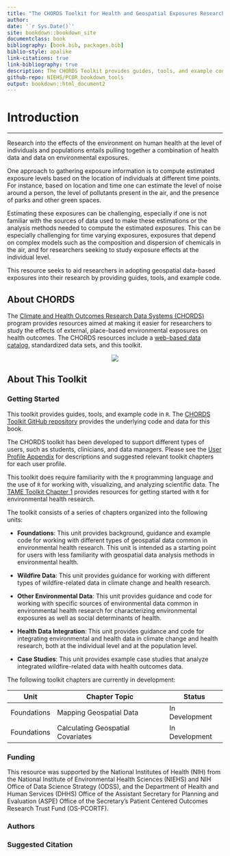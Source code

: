 ```yaml
---
title: "The CHORDS Toolkit for Health and Geospatial Exposures Research"
author: 
date: '`r Sys.Date()`'
site: bookdown::bookdown_site
documentclass: book
bibliography: [book.bib, packages.bib]
biblio-style: apalike
link-citations: true
link-bibliography: true
description: The CHORDS Toolkit provides guides, tools, and example code to support climate change and human health research.
github-repo: NIEHS/PCOR_bookdown_tools
output: bookdown::html_document2
---
```


# **Introduction** {-}

---

Research into the effects of the environment on human health at the level of individuals and populations entails pulling together a combination of health data and data on environmental exposures. 

One approach to gathering exposure information is to compute estimated exposure levels based on the location of individuals at different time points. For instance, based on location and time one can estimate the level of noise around a person, the level of pollutants present in the air, and the presence of parks and other green spaces.

Estimating these exposures can be challenging, especially if one is not familiar with the sources of data used to make these estimations or the analysis methods needed to compute the estimated exposures. This can be especially challenging for time varying exposures, exposures that depend on complex models such as the composition and dispersion of chemicals in the air, and for researchers seeking to study exposure effects at the individual level.

This resource seeks to aid researchers in adopting geospatial data-based exposures into their research by providing guides, tools, and example code.

## About CHORDS {-}

The [Climate and Health Outcomes Research Data Systems (CHORDS)](https://www.niehs.nih.gov/research/programs/chords) program provides resources aimed at making it easier for researchers to study the effects of external, place-based environmental exposures on health outcomes. The CHORDS resources include a [web-based data catalog](https://chords.niehs.nih.gov), standardized data sets, and this toolkit.

<center>

![](images/chords-art-logo.png)

</center>

## About This Toolkit {-}

### Getting Started {-}

This toolkit provides guides, tools, and example code in `R`. The [CHORDS Toolkit GitHub repository](https://github.com/NIEHS/PCOR_bookdown_tools) provides the underlying code and data for this book. 

The CHORDS toolkit has been developed to support different types of users, such as students, clinicians, and data managers. Please see the [User Profile Appendix](#chapter-user-profiles) for descriptions and suggested relevant toolkit chapters for each user profile. 

This toolkit does require familiarity with the `R` programming language and the use of `R` for working with, visualizing, and analyzing scientific data. The [TAME Toolkit Chapter 1](https://uncsrp.github.io/Data-Analysis-Training-Modules/) provides resources for getting started with `R` for environmental health research.

The toolkit consists of a series of chapters organized into the following units:

- **Foundations**: This unit provides background, guidance and example code for working with different types of geospatial data common in environmental health research. This unit is intended as a starting point for users with less familiarity with geospatial data analysis methods in environmental health.

- **Wildfire Data**: This unit provides guidance for working with different types of wildfire-related data in climate change and health research.

- **Other Environmental Data**: This unit provides guidance and code for working with specific sources of environmental data common in environmental health research for characterizing environmental exposures as well as social determinants of health.

- **Health Data Integration**: This unit provides guidance and code for integrating environmental and health data in climate change and health research, both at the individual level and at the population level. 

- **Case Studies**: This unit provides example case studies that analyze integrated wildfire-related data with health outcomes data.

The following toolkit chapters are currently in development:

|Unit              |Chapter Topic                     |Status          |
|------------------|----------------------------------|----------------|  
|Foundations       |Mapping Geospatial Data           |In Development  | 
|Foundations       |Calculating Geospatial Covariates |In Development  |


### Funding {-}

This resource was supported by the National Institutes of Health (NIH) from the National Institute of Environmental Health Sciences (NIEHS) and NIH Office of Data Science Strategy (ODSS), and the Department of Health and Human Services (DHHS) Office of the Assistant Secretary for Planning and Evaluation (ASPE) Office of the Secretary’s Patient Centered Outcomes Research Trust Fund (OS-PCORTF).

### Authors {-}

### Suggested Citation {-}






